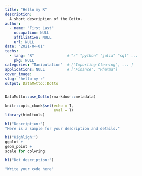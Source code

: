 ```yaml
---
title: "Hello my R"
description: |
  A short description of the Dotto.
author:
  - name: "First Last"
    occupation: NULL
    affiliation: NULL
    url: NULL
date: "2021-04-01"
techs:
  - lang: "R"               # "r" "python" "julia" "sql" ...
    pkg: NULL
categories: "Manipulation"  # ["Importing-Cleaning", ... ]
applications: NULL          # ["Finance", "Pharma"]
cover_image:
slug: "hello-my-r"
output: DataMotto::Dotto
---
```


```r
DataMotto::use_Dotto(rmarkdown::metadata)
```

```r
knitr::opts_chunk$set(echo = T,
                      eval = T)
library(htmltools)
```

<!-- Dot 1 ------------------------------------------------>

```r
h1("Description:")
"Here is a sample for your description and details."
```
<!-- Dot 2 ------------------------------------------------>

```r
h1("Highligh:")
ggplot +
geom_point +
scale for coloring
```
<!-- Dot 3 ------------------------------------------------>

```r
h1("Dot description:")
```

```R
"Write your code here"
```


